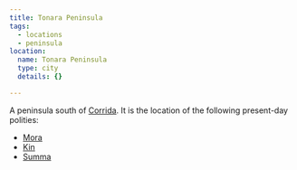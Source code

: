 ```yaml
---
title: Tonara Peninsula
tags:
  - locations
  - peninsula
location:
  name: Tonara Peninsula
  type: city
  details: {}

---
```


<Stub />A peninsula south of [Corrida](/locations/corrida). It is the location of the
following present-day polities:

* [Mora](/locations/mora)
* [Kin](/locations/kin)
* [Summa](/locations/summa)
